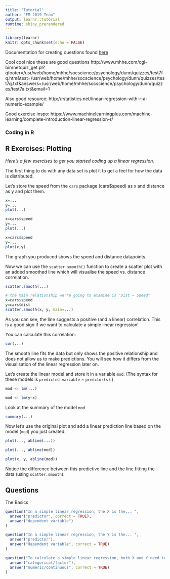 ```yaml
---
title: "Tutorial"
author: "FM 2019 Team"
output: learnr::tutorial
runtime: shiny_prerendered
---
```


```r
library(learnr)
knitr::opts_chunk$set(echo = FALSE)
```


Documentation for creating questions found [here](https://rstudio.github.io/learnr/questions.html)

Cool cool nice these are good questions
http://www.mhhe.com/cgi-bin/netquiz_get.pl?qfooter=/usr/web/home/mhhe/socscience/psychology/dunn/quizzes/test7fq.htm&test=/usr/web/home/mhhe/socscience/psychology/dunn/quizzes/test7q.txt&answers=/usr/web/home/mhhe/socscience/psychology/dunn/quizzes/test7a.txt&email=1


Also good resource: 
http://rstatistics.net/linear-regression-with-r-a-numeric-example/

Good exercise inspo:
https://www.machinelearningplus.com/machine-learning/complete-introduction-linear-regression-r/ 

### Coding in R

## R Exercises: Plotting

*Here's a few exercises to get you started coding up a linear regression.*

The first thing to do with any data set is plot it to get a feel for how the 
data is distributed. 

Let's store the speed from the `cars` package (cars$speed) as x and distance as y and plot them. 

```r
x=...
y=...
plot(...)
```

```r
x=cars$speed
y=...
plot(...)
```

```r
x=cars$speed
y=...
plot(x,y)
```

The graph you produced shows the speed and distance datapoints. 

Now we can use the `scatter.smooth()` function to create a scatter plot with an added smoothed line which will visualise the speed vs. distance correlation.

```r
scatter.smooth(...)
```

```r
# the main relationship we're going to examine is "Dist ~ Speed"
x=cars$speed
y=cars$dist
scatter.smooth(x, y, main=...)
```

As you can see, the line suggests a positive (and a linear) correlation. This is a good sign if we want to calculate a simple linear regression! 

You can calculate this correlation:
```r
cor(...)
```

The smooth line fits the data but only shows the positive relationship and does not allow us to make predictions. You will see how it differs from the visualisation of the linear regression later on.
 
Let's create the linear model and store it in a variable `mod`. (The syntax for these models is `predicted variable` ~ `predctor(s)`.)

```r
mod <- lm(...)
```

```r
mod <- lm(y~x)
```

Look at the summary of the model `mod`

```r
summary(...)
```

Now let's use the original plot and add a linear prediction line based on the model (`mod`) you just created.  

```r
plot(..., abline(...))
```

```r
plot(..., abline(mod))
```

```r
plot(x, y, abline(mod))

```

Notice the difference between this predictive line and the line fitting the data (using `scatter.smooth`).



## Questions

The Basics
```r
question("In a simple linear regression, the X is the... ",
  answer("predictor", correct = TRUE),
  answer("dependent variable")
)
```

```r
question("In a simple linear regression, the Y is the... ",
  answer("predictor"),
  answer("dependent variable", correct = TRUE)
)
```

```r
question("To calculate a simple linear regression, both X and Y need to be (typically)... ",
  answer("categorical/factor"),
  answer("numeric/continuous", correct = TRUE)
)

```

